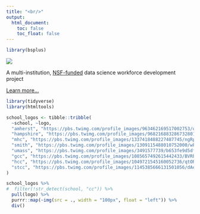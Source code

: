 ```yaml
---
title: "<br/>"
output:
  html_document:
    toc: false
    toc_float: false
---
```


```r
library(bsplus)
```

<div class="jumbotron">

![](gfx/dsc-wav_logo_color.png)

A multi-institution, [NSF-funded](https://www.nsf.gov/awardsearch/showAward?AWD_ID=1924017&HistoricalAwards=false) data science workforce development project 



<a class="btn btn-primary btn-lg" href="projects.html" role="button">Learn more...</a>

</div>

```r
library(tidyverse)
library(htmltools)

school_logos <- tibble::tribble(
  ~school, ~logo,
  "amherst", "https://pbs.twimg.com/profile_images/963462169517002753/q0OdNQov_400x400.jpg",
  "hampshire", "https://pbs.twimg.com/profile_images/968216883286732801/jVsiELzc_400x400.jpg",
  "mhc", "https://pbs.twimg.com/profile_images/1337418488227487745/ngRpXs_n.jpg",
  "smith", "https://pbs.twimg.com/profile_images/1309115488010752000/wPNWQUt7.jpg",
  "umass", "https://pbs.twimg.com/profile_images/3491577739/b653fe9d5dfadcf341b76fef56fa4a80.png",
  "gcc", "https://pbs.twimg.com/profile_images/1085657492615442433/BVRbloKJ_400x400.jpg",
  "hcc", "https://pbs.twimg.com/profile_images/1049721545160052736/qtORNFNe_400x400.jpg",
  "stcc", "https://pbs.twimg.com/profile_images/1145385666131501056/dAegKY0z_400x400.png"
)

school_logos %>%
#  filter(!str_detect(school, "cc")) %>%
  pull(logo) %>%
  purrr::map(~img(src = ., width = "100px", float = "left")) %>%
  div()
```

